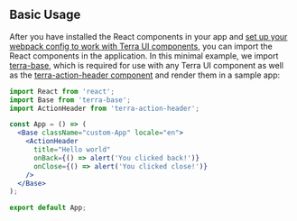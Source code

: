 
## Basic Usage

<div className="tui-illustration-grid">
<div className="tui-illustration-grid-col">

After you have installed the React components in your app and [set up your webpack config to work with Terra UI components](/dev_tools/terra-ui/webpack), you can import the React components in the application. In this minimal example, we import [terra-base](/components/terra-base/base/base), which is required for use with any Terra UI component as well as the [terra-action-header component](/components/terra-action-header/action-header/action-header) and render them in a sample app:

```jsx
import React from 'react';
import Base from 'terra-base';
import ActionHeader from 'terra-action-header';

const App = () => (
  <Base className="custom-App" locale="en">
    <ActionHeader
      title="Hello world"
      onBack={() => alert('You clicked back!')}
      onClose={() => alert('You clicked close!')}
    />
  </Base>
);

export default App;
```

</div>
<div className="tui-illustration-grid-col tui-illustration-grid-col-illustration">
<ClickHereIcon />
</div>
</div>